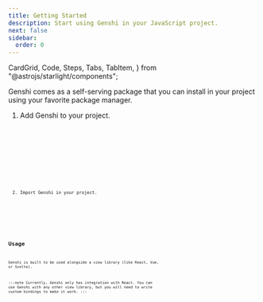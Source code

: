 ```yaml
---
title: Getting Started
description: Start using Genshi in your JavaScript project.
next: false
sidebar:
  order: 0
---
```


  CardGrid,
  Code,
  Steps,
  Tabs,
  TabItem,
} from "@astrojs/starlight/components";


Genshi comes as a self-serving package that you can install in your project using your favorite package manager.

<Steps>

1. Add Genshi to your project.

   <Tabs syncKey="package-manager">
     <TabItem label="npm">
       <Code code="npm install @genshi/core" lang="bash" frame="code" />
     </TabItem>
     <TabItem label="yarn">
       <Code code="yarn add @genshi/core" lang="bash" frame="code" />
     </TabItem>
     <TabItem label="pnpm">
       <Code code="pnpm install @genshi/core" lang="bash" frame="code" />
     </TabItem>
   </Tabs>

2. Import Genshi in your project.

   <Code
     code="import { Store } from '@genshi/core';"
     lang="javascript"
     frame="code"
   />

</Steps>

## Usage

Genshi is built to be used alongside a view library (like React, Vue, or Svelte).

:::note
Currently, Genshi only has integration with React. You can use Genshi with any other view library, but you will need to write custom bindings to make it work.
:::

<CardGrid>
  <IntegrationCard
    name="React"
    icon="react"
    href="/integrations/react"
    description="Use Genshi with a React application"
  />
  <IntegrationCard
    custom
    name="Other libraries"
    href="#"
    description="Integrate Genshi with any view library"
  />
</CardGrid>

